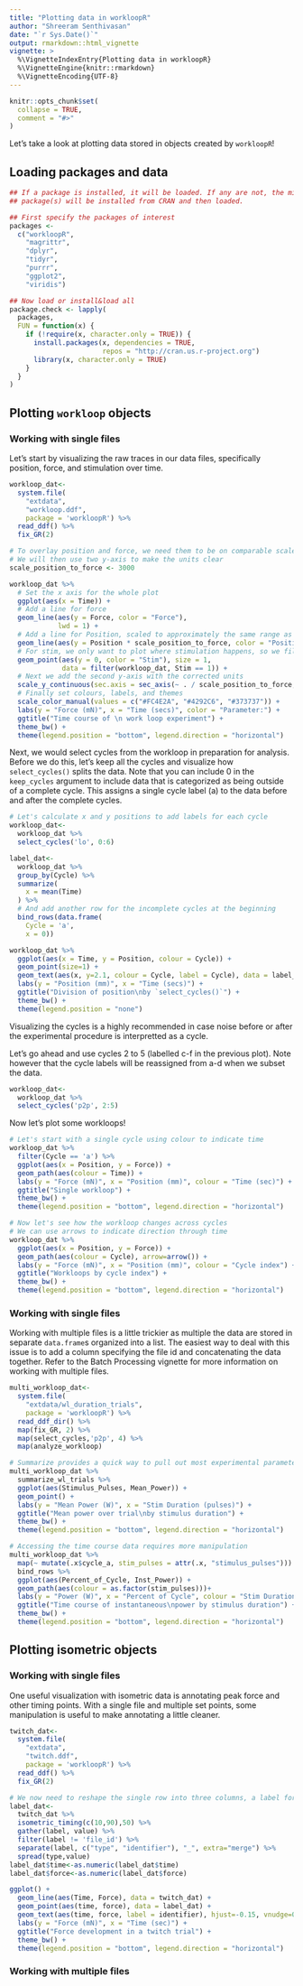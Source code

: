 ```yaml
---
title: "Plotting data in workloopR"
author: "Shreeram Senthivasan"
date: "`r Sys.Date()`"
output: rmarkdown::html_vignette
vignette: >
  %\VignetteIndexEntry{Plotting data in workloopR}
  %\VignetteEngine{knitr::rmarkdown}
  %\VignetteEncoding{UTF-8}
---
```


```r
knitr::opts_chunk$set(
  collapse = TRUE,
  comment = "#>"
)
```

Let's take a look at plotting data stored in objects created by `workloopR`!


## Loading packages and data

```r
## If a package is installed, it will be loaded. If any are not, the missing
## package(s) will be installed from CRAN and then loaded.

## First specify the packages of interest
packages <-
  c("workloopR",
    "magrittr",
    "dplyr",
    "tidyr",
    "purrr",
    "ggplot2",
    "viridis")

## Now load or install&load all
package.check <- lapply(
  packages,
  FUN = function(x) {
    if (!require(x, character.only = TRUE)) {
      install.packages(x, dependencies = TRUE,
                       repos = "http://cran.us.r-project.org")
      library(x, character.only = TRUE)
    }
  }
)
```


## Plotting `workloop` objects


### Working with single files

Let's start by visualizing the raw traces in our data files, specifically position, force, and stimulation over time.

```r
workloop_dat<-
  system.file(
    "extdata",
    "workloop.ddf",
    package = 'workloopR') %>%
  read_ddf() %>%
  fix_GR(2)
```

```r
# To overlay position and force, we need them to be on comparable scales
# We will then use two y-axis to make the units clear
scale_position_to_force <- 3000

workloop_dat %>%
  # Set the x axis for the whole plot
  ggplot(aes(x = Time)) +
  # Add a line for force
  geom_line(aes(y = Force, color = "Force"),
            lwd = 1) +
  # Add a line for Position, scaled to approximately the same range as Force
  geom_line(aes(y = Position * scale_position_to_force, color = "Position")) +
  # For stim, we only want to plot where stimulation happens, so we filter the data
  geom_point(aes(y = 0, color = "Stim"), size = 1,
             data = filter(workloop_dat, Stim == 1)) +
  # Next we add the second y-axis with the corrected units
  scale_y_continuous(sec.axis = sec_axis(~ . / scale_position_to_force, name = "Position (mm)")) +
  # Finally set colours, labels, and themes
  scale_color_manual(values = c("#FC4E2A", "#4292C6", "#373737")) +
  labs(y = "Force (mN)", x = "Time (secs)", color = "Parameter:") +
  ggtitle("Time course of \n work loop experiment") +
  theme_bw() +
  theme(legend.position = "bottom", legend.direction = "horizontal")
```

Next, we would select cycles from the workloop in preparation for analysis. Before we do this, let's keep all the cycles and visualize how `select_cycles()` splits the data. Note that you can include 0 in the `keep_cycles` argument to include data that is categorized as being outside of a complete cycle. This assigns a single cycle label (a) to the data before and after the complete cycles.

```r
# Let's calculate x and y positions to add labels for each cycle
workloop_dat<-
  workloop_dat %>%
  select_cycles('lo', 0:6)

label_dat<-
  workloop_dat %>%
  group_by(Cycle) %>%
  summarize(
    x = mean(Time)
  ) %>%
  # And add another row for the incomplete cycles at the beginning
  bind_rows(data.frame(
    Cycle = 'a',
    x = 0))

workloop_dat %>%
  ggplot(aes(x = Time, y = Position, colour = Cycle)) +
  geom_point(size=1) +
  geom_text(aes(x, y=2.1, colour = Cycle, label = Cycle), data = label_dat) +
  labs(y = "Position (mm)", x = "Time (secs)") +
  ggtitle("Division of position\nby `select_cycles()`") +
  theme_bw() +
  theme(legend.position = "none")
```

Visualizing the cycles is a highly recommended in case noise before or after the experimental procedure is interpretted as a cycle.

Let's go ahead and use cycles 2 to 5 (labelled c-f in the previous plot). Note however that the cycle labels will be reassigned from a-d when we subset the data.

```r
workloop_dat<-
  workloop_dat %>%
  select_cycles('p2p', 2:5)
```

Now let's plot some workloops!

```r
# Let's start with a single cycle using colour to indicate time
workloop_dat %>%
  filter(Cycle == 'a') %>%
  ggplot(aes(x = Position, y = Force)) +
  geom_path(aes(colour = Time)) +
  labs(y = "Force (mN)", x = "Position (mm)", colour = "Time (sec)") +
  ggtitle("Single workloop") +
  theme_bw() +
  theme(legend.position = "bottom", legend.direction = "horizontal")

# Now let's see how the workloop changes across cycles
# We can use arrows to indicate direction through time
workloop_dat %>%
  ggplot(aes(x = Position, y = Force)) +
  geom_path(aes(colour = Cycle), arrow=arrow()) +
  labs(y = "Force (mN)", x = "Position (mm)", colour = "Cycle index") +
  ggtitle("Workloops by cycle index") +
  theme_bw() +
  theme(legend.position = "bottom", legend.direction = "horizontal")
```


### Working with single files

Working with multiple files is a little trickier as multiple the data are stored in separate `data.frame`s organized into a list. The easiest way to deal with this issue is to add a column specifying the file id and concatenating the data together. Refer to the Batch Processing vignette for more information on working with multiple files.

```r
multi_workloop_dat<-
  system.file(
    "extdata/wl_duration_trials",
    package = 'workloopR') %>%
  read_ddf_dir() %>%
  map(fix_GR, 2) %>%
  map(select_cycles,'p2p', 4) %>%
  map(analyze_workloop)

# Summarize provides a quick way to pull out most experimental parameters, etc
multi_workloop_dat %>%
  summarize_wl_trials %>%
  ggplot(aes(Stimulus_Pulses, Mean_Power)) +
  geom_point() +
  labs(y = "Mean Power (W)", x = "Stim Duration (pulses)") +
  ggtitle("Mean power over trial\nby stimulus duration") +
  theme_bw() +
  theme(legend.position = "bottom", legend.direction = "horizontal")

# Accessing the time course data requires more manipulation
multi_workloop_dat %>%
  map(~ mutate(.x$cycle_a, stim_pulses = attr(.x, "stimulus_pulses"))) %>%
  bind_rows %>%
  ggplot(aes(Percent_of_Cycle, Inst_Power)) +
  geom_path(aes(colour = as.factor(stim_pulses)))+
  labs(y = "Power (W)", x = "Percent of Cycle", colour = "Stim Duration") +
  ggtitle("Time course of instantaneous\npower by stimulus duration") +
  theme_bw() +
  theme(legend.position = "bottom", legend.direction = "horizontal")
```


## Plotting isometric objects


### Working with single files

One useful visualization with isometric data is annotating peak force and other timing points. With a single file and multiple set points, some manipulation is useful to make annotating a little cleaner.

```r
twitch_dat<-
  system.file(
    "extdata",
    "twitch.ddf",
    package = 'workloopR') %>%
  read_ddf() %>%
  fix_GR(2)

# We now need to reshape the single row into three columns, a label for the point, an x value for the label (time), and a y value (force). See the `tidyr` package and associated vignettes on reshaping tips
label_dat<-
  twitch_dat %>%
  isometric_timing(c(10,90),50) %>%
  gather(label, value) %>%
  filter(label != 'file_id') %>%
  separate(label, c("type", "identifier"), "_", extra="merge") %>%
  spread(type,value)
label_dat$time<-as.numeric(label_dat$time)
label_dat$force<-as.numeric(label_dat$force)

ggplot() +
  geom_line(aes(Time, Force), data = twitch_dat) +
  geom_point(aes(time, force), data = label_dat) +
  geom_text(aes(time, force, label = identifier), hjust=-0.15, vnudge=0.1, data = label_dat) +
  labs(y = "Force (mN)", x = "Time (sec)") +
  ggtitle("Force development in a twitch trial") +
  theme_bw() +
  theme(legend.position = "bottom", legend.direction = "horizontal")
```


### Working with multiple files
